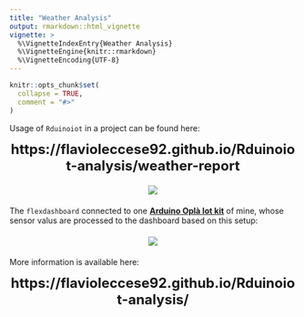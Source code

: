 ```yaml
---
title: "Weather Analysis"
output: rmarkdown::html_vignette
vignette: >
  %\VignetteIndexEntry{Weather Analysis}
  %\VignetteEngine{knitr::rmarkdown}
  %\VignetteEncoding{UTF-8}
---
```


```r
knitr::opts_chunk$set(
  collapse = TRUE,
  comment = "#>"
)
```

Usage of `Rduinoiot` in a project can be found here:

<center><font size="5">**https://flavioleccese92.github.io/Rduinoiot-analysis/weather-report**</font></center>

<center><div style="margin-top:20px; margin-bottom:20px;">
![](../man/figures/weather-report.png)
</div></center>

The `flexdashboard` connected to one [**Arduino Oplà Iot kit**](https://opla.arduino.cc/){target="_blank"}
of mine, whose sensor valus are processed to the dashboard based on this setup:

<center><div style="margin-top:20px; margin-bottom:20px;">
![](../man/figures/environment-setup.png)
</div></center>

More information is available here:

<center><font size="5">**https://flavioleccese92.github.io/Rduinoiot-analysis/**</font></center>

